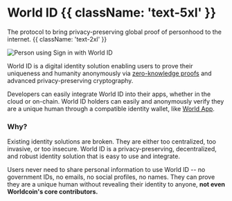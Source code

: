 # World ID {{ className: 'text-5xl' }}

The protocol to bring privacy-preserving global proof of personhood to the internet. {{ className: 'text-2xl' }}

![Person using Sign in with World ID](/images/docs/introduction/worldcoin-sign-in.jpg)

World ID is a digital identity solution enabling users to prove their uniqueness and humanity anonymously via [zero-knowledge proofs](/further-reading/zero-knowledge-proofs) and advanced privacy-preserving cryptography.

Developers can easily integrate World ID into their apps, whether in the cloud or on-chain. World ID holders can easily and anonymously verify they are a unique human through a compatible identity wallet, like [World App](https://worldcoin.org/download).

### Why?

Existing identity solutions are broken. They are either too centralized, too invasive, or too insecure. World ID is a privacy-preserving, decentralized, and robust identity solution that is easy to use and integrate.

Users never need to share personal information to use World ID -- no government IDs, no emails, no social profiles, no names. They can prove they are a unique human without revealing their identity to anyone, **not even Worldcoin's core contributors.**
